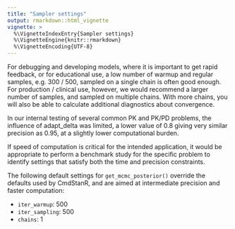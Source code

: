 ```yaml
---
title: "Sampler settings"
output: rmarkdown::html_vignette
vignette: >
  %\VignetteIndexEntry{Sampler settings}
  %\VignetteEngine{knitr::rmarkdown}
  %\VignetteEncoding{UTF-8}
---
```

  
For debugging and developing models, where it is important to get rapid feedback, 
or for educational use, a low number of warmup and regular samples, e.g. 300 / 500, 
sampled on a single chain is often good enough. For production / clinical use,
however, we would recommend a larger number of samples, and sampled on multiple 
chains. With more chains, you will also be able to calculate additional diagnostics 
about convergence. 

In our internal testing of several common PK and PK/PD problems, the influence 
of adapt_delta was limited, a lower value of 0.8 giving very similar precision 
as 0.95, at a slightly lower computational burden.

If speed of computation is critical for the intended application, it would be appropriate 
to perform a benchmark study for the specific problem to identify settings that 
satisfy both the time and precision constraints. 

The following default settings for `get_mcmc_posterior()` override the defaults 
used by CmdStanR, and are aimed at intermediate precision and faster computation:
  
- `iter_warmup`: 500
- `iter_sampling`: 500
- `chains`: 1
